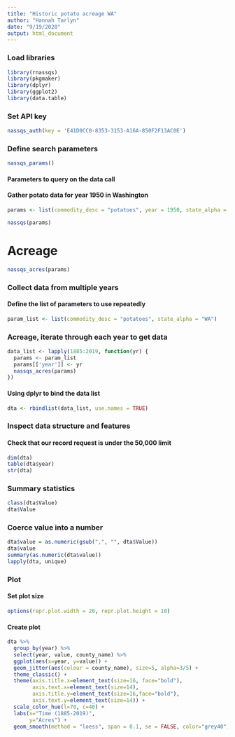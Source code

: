 ---
title: "Historic potato acreage WA"
author: "Hannah Tarlyn"
date: "9/19/2020"
output: html_document
---
### Load libraries
```{r}
library(rnassqs)
library(pkgmaker)
library(dplyr)
library(ggplot2)
library(data.table)
```
### Set API key
```{r}
nassqs_auth(key = 'E41D0CC0-8353-3153-A16A-850F2F13AC0E')
```

### Define search parameters
```{r}
nassqs_params()
```
#### Parameters to query on the data call
#### Gather potato data for year 1950 in Washington
```{r}
params <- list(commodity_desc = "potatoes", year = 1950, state_alpha = "WA")

nassqs(params)
```
# Acreage
```{r}
nassqs_acres(params)
```
### Collect data from multiple years
#### Define the list of parameters to use repeatedly
```{r}
param_list <- list(commodity_desc = "potatoes", state_alpha = "WA")
```
### Acreage, iterate through each year to get data
```{r}
data_list <- lapply(1885:2019, function(yr) {
  params <- param_list
  params[['year']] <- yr
  nassqs_acres(params)
})
```
#### Using dplyr to bind the data list
```{r}
dta <- rbindlist(data_list, use.names = TRUE)
```
### Inspect data structure and features
#### Check that our record request is under the 50,000 limit
```{r}
dim(dta)
table(dta$year)
str(dta)
```
### Summary statistics
```{r}
class(dta$Value)
dta$Value
```
### Coerce value into a number
```{r}
dta$value = as.numeric(gsub(",", "", dta$Value))
dta$value
summary(as.numeric(dta$value))
lapply(dta, unique)
```
### Plot
#### Set plot size
```{r}
options(repr.plot.width = 20, repr.plot.height = 10)
```
#### Create plot
```{r}
dta %>%
  group_by(year) %>%
  select(year, value, county_name) %>%
  ggplot(aes(x=year, y=value)) +
  geom_jitter(aes(colour = county_name), size=5, alpha=3/5) +
  theme_classic() +
  theme(axis.title.x=element_text(size=16, face="bold"),
        axis.text.x=element_text(size=14),
        axis.title.y=element_text(size=16,face="bold"),
        axis.text.y=element_text(size=14)) +
  scale_color_hue(l=70, c=40) +
  labs(x="Time (1885-2019)",
       y="Acres") +
  geom_smooth(method = "loess", span = 0.1, se = FALSE, color="grey40")
```